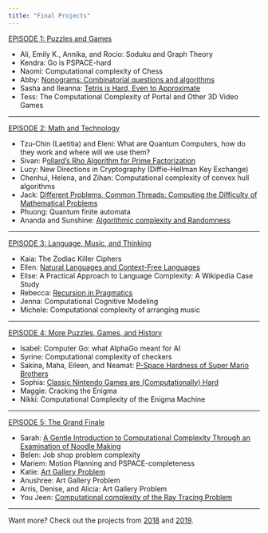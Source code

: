 ```yaml
---
title: "Final Projects"
---
```


[EPISODE 1: Puzzles and Games](https://smith.hosted.panopto.com/Panopto/Pages/Viewer.aspx?id=edbbaf2e-fb9a-4cf8-a444-aba9003a8c31)

 - Ali, Emily K., Annika, and Rocio:	Soduku and Graph Theory
 - Kendra:	Go is PSPACE-hard
 - Naomi:	Computational complexity of Chess
 - Abby:	[Nonograms: Combinatorial questions and algorithms](https://medium.com/smith-hcv/solving-hard-instances-of-nonograms-35c68e4a26df)
 - Sasha and Ileanna:	[Tetris is Hard, Even to Approximate](https://medium.com/smith-hcv/np-completeness-of-tetris-ebbb24c7ba7a)
 - Tess:	The Computational Complexity of Portal and Other 3D Video Games

<hr>
[EPISODE 2: Math and Technology](https://smith.hosted.panopto.com/Panopto/Pages/Viewer.aspx?id=38902a36-001a-42ff-9471-abaa003cda1b)

 - Tzu-Chin (Laetitia) and Eleni:	What are Quantum Computers, how do they work and where will we use them?
 - Sivan:	P[ollard's Rho Algorithm for Prime Factorization](https://medium.com/smith-hcv/pollards-rho-algorithm-for-prime-factorization-9002bf71d281)
 - Lucy:	New Directions in Cryptography (Diffie-Hellman Key Exchange)
 - Chenhui, Helena, and Zihan:	Computational complexity of convex hull algorithms
 - Jack:	[Different Problems, Common Threads: Computing the Difficulty of Mathematical Problems](https://medium.com/smith-hcv/reverse-mathematics-8f407affd8a1)
 - Phuong:	Quantum finite automata
 - Ananda and Sunshine:	[Algorithmic complexity and Randomness](https://medium.com/smith-hcv/randomness-information-theory-and-kolmogorov-complexity-6471e873bcd7)

<hr>
[EPISODE 3: Language, Music, and Thinking](https://smith.hosted.panopto.com/Panopto/Pages/Viewer.aspx?id=9997e90e-ca62-4a81-91f0-abad0029e81f)

 - Kaia: 	The Zodiac Killer Ciphers
 - Ellen:	[Natural Languages and Context-Free Languages](https://medium.com/smith-hcv/natural-languages-and-context-free-languages-23ffd3a0f04e)
 - Elise:	A Practical Approach to Language Complexity: A Wikipedia Case Study
 - Rebecca:	[Recursion in Pragmatics](https://medium.com/smith-hcv/250-final-project-recursion-in-pragmatics-7b57ad6e79f0)
 - Jenna:	Computational Cognitive Modeling
 - Michele:	Computational complexity of arranging music

<hr>
[EPISODE 4: More Puzzles, Games, and History]()

 - Isabel:	Computer Go: what AlphaGo meant for AI
 - Syrine:	Computational complexity of checkers
 - Sakina, Maha, Eileen, and Neamat:	[P-Space Hardness of Super Mario Brothers](https://medium.com/smith-hcv/super-mario-bros-is-harder-easier-than-we-thought-2d2c31f79bbb)
 - Sophia:	[Classic Nintendo Games are (Computationally) Hard](https://medium.com/smith-hcv/how-hard-is-pokemon-2343fdcfc75f)
 - Maggie:	Cracking the Enigma
 - Nikki:	Computational Complexity of the Enigma Machine

<hr>
[EPISODE 5: The Grand Finale]()

 - Sarah:	[A Gentle Introduction to Computational Complexity Through an Examination of Noodle Making](https://medium.com/smith-hcv/these-noodles-sure-are-complex-734145e84729)
 - Belen:	Job shop problem complexity
 - Mariem:	Motion Planning and PSPACE-completeness
 - Katie:	[Art Gallery Problem](https://medium.com/smith-hcv/the-art-gallery-problem-b162e840408f)
 - Anushree:	Art Gallery Problem
 - Arris, Denise, and Alicia:	Art Gallery Problem
 - You Jeen:	[Computational complexity of the Ray Tracing Problem](https://medium.com/smith-hcv/computational-complexity-of-ray-tracing-1db936e6aba4)

<hr>
Want more? Check out the projects from [2018](projects-2018.html) and [2019](projects-2019.html).
